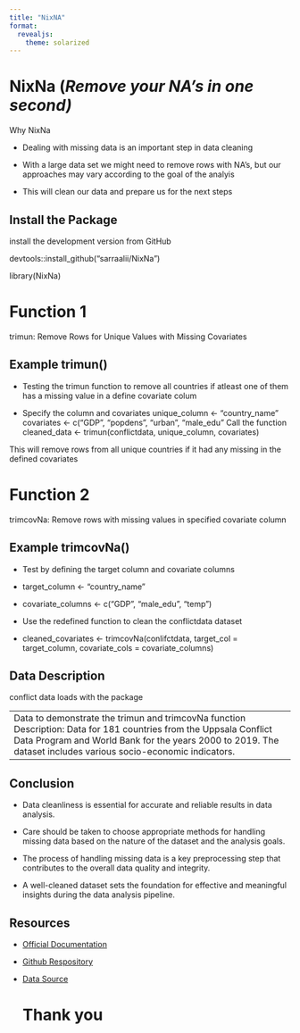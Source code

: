 ```yaml
---
title: "NixNA"
format:
  revealjs: 
    theme: solarized
---
```


# NixNa (*Remove your NA's in one second)*

Why NixNa

-   Dealing with missing data is an important step in data cleaning

-   With a large data set we might need to remove rows with NA's, but our approaches may vary according to the goal of the analyis

-   This will clean our data and prepare us for the next steps 


## Install the Package


install the development version from GitHub

devtools::install_github("sarraalii/NixNa")

library(NixNa)

# Function 1

trimun: Remove Rows for Unique Values with Missing Covariates

## Example trimun()

-   Testing the trimun function to remove all countries if atleast one of them has a missing value in a define covariate colum

-   Specify the column and covariates unique_column \<- "country_name" covariates \<- c("GDP", "popdens", "urban", "male_edu" Call the function cleaned_data \<- trimun(conflictdata, unique_column, covariates)

This will remove rows from all unique countries if it had any missing in the defined covariates


# Function 2

trimcovNa: Remove rows with missing values in specified covariate column

## Example trimcovNa()

-   Test by defining the target column and covariate columns

-   target_column \<- "country_name"

-   covariate_columns \<- c("GDP", "male_edu", "temp")

-   Use the redefined function to clean the conflictdata dataset

-   cleaned_covariates \<- trimcovNa(conlifctdata, target_col = target_column, covariate_cols = covariate_columns)

## Data Description

conflict data loads with the package

|                                                                                                                                                                                                                                     |
|------------------------------------------------------------------------|
| Data to demonstrate the trimun and trimcovNa function Description: Data for 181 countries from the Uppsala Conflict Data Program and World Bank for the years 2000 to 2019. The dataset includes various socio-economic indicators. |

## Conclusion

-   Data cleanliness is essential for accurate and reliable results in data analysis.

-   Care should be taken to choose appropriate methods for handling missing data based on the nature of the dataset and the analysis goals.

-   The process of handling missing data is a key preprocessing step that contributes to the overall data quality and integrity.

-   A well-cleaned dataset sets the foundation for effective and meaningful insights during the data analysis pipeline.

## Resources

-   [Official Documentation](link-to-documentation)

-   [Github Respository](https://github.com/Sarraalii/NixNa.git)

-   [Data Source](https://pubmed.ncbi.nlm.nih.gov/34582455/)

    # Thank you
